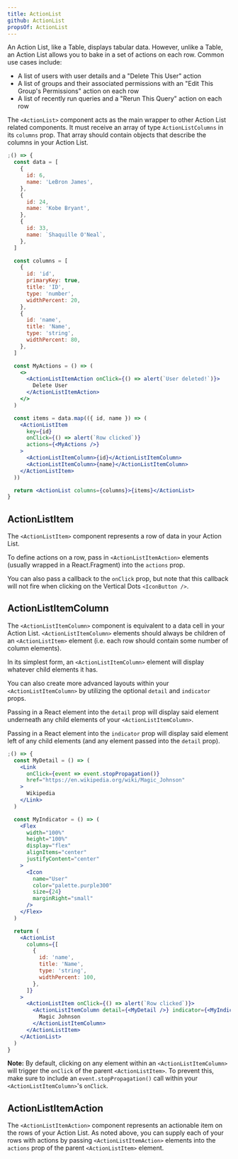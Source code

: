 ```yaml
---
title: ActionList
github: ActionList
propsOf: ActionList
---
```



An Action List, like a Table, displays tabular data. However, unlike a Table, an Action List allows you to bake in a set of actions on each row. Common use cases include:

- A list of users with user details and a "Delete This User" action
- A list of groups and their associated permissions with an "Edit This Group's Permissions" action on each row
- A list of recently run queries and a "Rerun This Query" action on each row

The `<ActionList>` component acts as the main wrapper to other Action List related components. It must receive an array of type `ActionListColumns` in its `columns` prop. That array should contain objects that describe the columns in your Action List.

```jsx
;() => {
  const data = [
    {
      id: 6,
      name: 'LeBron James',
    },
    {
      id: 24,
      name: 'Kobe Bryant',
    },
    {
      id: 33,
      name: `Shaquille O'Neal`,
    },
  ]

  const columns = [
    {
      id: 'id',
      primaryKey: true,
      title: 'ID',
      type: 'number',
      widthPercent: 20,
    },
    {
      id: 'name',
      title: 'Name',
      type: 'string',
      widthPercent: 80,
    },
  ]

  const MyActions = () => (
    <>
      <ActionListItemAction onClick={() => alert(`User deleted!`)}>
        Delete User
      </ActionListItemAction>
    </>
  )

  const items = data.map(({ id, name }) => (
    <ActionListItem
      key={id}
      onClick={() => alert(`Row clicked`)}
      actions={<MyActions />}
    >
      <ActionListItemColumn>{id}</ActionListItemColumn>
      <ActionListItemColumn>{name}</ActionListItemColumn>
    </ActionListItem>
  ))

  return <ActionList columns={columns}>{items}</ActionList>
}
```

## ActionListItem

<Props of="ActionListItem" />

The `<ActionListItem>` component represents a row of data in your Action List.

To define actions on a row, pass in `<ActionListItemAction>` elements (usually wrapped in a React.Fragment) into the `actions` prop.

You can also pass a callback to the `onClick` prop, but note that this callback will not fire when clicking on the Vertical Dots `<IconButton />`.

## ActionListItemColumn

<Props of="ActionListItemColumn" />

The `<ActionListItemColumn>` component is equivalent to a data cell in your Action List. `<ActionListItemColumn>` elements should always be children of an `<ActionListItem>` element (i.e. each row should contain some number of column elements).

In its simplest form, an `<ActionListItemColumn>` element will display whatever child elements it has.

You can also create more advanced layouts within your `<ActionListItemColumn>` by utilizing the optional `detail` and `indicator` props.

Passing in a React element into the `detail` prop will display said element underneath any child elements of your `<ActionListItemColumn>`.

Passing in a React element into the `indicator` prop will display said element left of any child elements (and any element passed into the `detail` prop).

```jsx
;() => {
  const MyDetail = () => (
    <Link
      onClick={event => event.stopPropagation()}
      href="https://en.wikipedia.org/wiki/Magic_Johnson"
    >
      Wikipedia
    </Link>
  )

  const MyIndicator = () => (
    <Flex
      width="100%"
      height="100%"
      display="flex"
      alignItems="center"
      justifyContent="center"
    >
      <Icon
        name="User"
        color="palette.purple300"
        size={24}
        marginRight="small"
      />
    </Flex>
  )

  return (
    <ActionList
      columns={[
        {
          id: 'name',
          title: 'Name',
          type: 'string',
          widthPercent: 100,
        },
      ]}
    >
      <ActionListItem onClick={() => alert(`Row clicked`)}>
        <ActionListItemColumn detail={<MyDetail />} indicator={<MyIndicator />}>
          Magic Johnson
        </ActionListItemColumn>
      </ActionListItem>
    </ActionList>
  )
}
```

**Note:** By default, clicking on any element within an `<ActionListItemColumn>` will trigger the `onClick` of the parent `<ActionListItem>`. To prevent this, make sure to include an `event.stopPropagation()` call within your `<ActionListItemColumn>`'s `onClick`.

## ActionListItemAction

<Props of="ActionListItemAction" />

The `<ActionListItemAction>` component represents an actionable item on the rows of your Action List. As noted above, you can supply each of your rows with actions by passing `<ActionListItemAction>` elements into the `actions` prop of the parent `<ActionListItem>` element.
